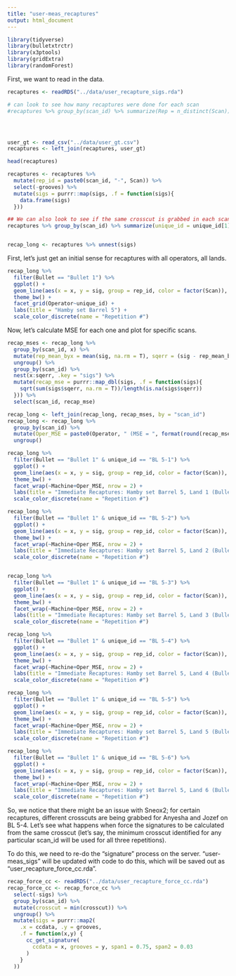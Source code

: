 ```yaml
---
title: "user-meas_recaptures"
output: html_document
---
```


```r
library(tidyverse)
library(bulletxtrctr)
library(x3ptools)
library(gridExtra)
library(randomForest)
```

First, we want to read in the data.  

```r
recaptures <- readRDS("../data/user_recapture_sigs.rda") 

# can look to see how many recaptures were done for each scan
#recaptures %>% group_by(scan_id) %>% summarize(Rep = n_distinct(Scan)) 




user_gt <- read_csv("../data/user_gt.csv")
recaptures <- left_join(recaptures, user_gt)

head(recaptures)

recaptures <- recaptures %>% 
  mutate(rep_id = paste0(scan_id, "-", Scan)) %>%
  select(-grooves) %>%
  mutate(sigs = purrr::map(sigs, .f = function(sigs){
    data.frame(sigs)
  }))

## We can also look to see if the same crosscut is grabbed in each scan
recaptures %>% group_by(scan_id) %>% summarize(unique_id = unique_id[1], min_cut = min(crosscut), max_cut = max(crosscut), ncuts = n_distinct(crosscut))


recap_long <- recaptures %>% unnest(sigs)
```



First, let's just get an initial sense for recaptures with all operators, all lands.  
```r
recap_long %>% 
  filter(Bullet == "Bullet 1") %>% 
  ggplot() + 
  geom_line(aes(x = x, y = sig, group = rep_id, color = factor(Scan)), alpha = 0.3) + 
  theme_bw() + 
  facet_grid(Operator~unique_id) + 
  labs(title = "Hamby set Barrel 5") + 
  scale_color_discrete(name = "Repetition #")
```




Now, let's calculate MSE for each one and plot for specific scans.  

```r
recap_mses <- recap_long %>% 
  group_by(scan_id, x) %>% 
  mutate(rep_mean_byx = mean(sig, na.rm = T), sqerr = (sig - rep_mean_byx)^2) %>%
  ungroup() %>%
  group_by(scan_id) %>% 
  nest(x:sqerr, .key = "sigs") %>%
  mutate(recap_mse = purrr::map_dbl(sigs, .f = function(sigs){
    sqrt(sum(sigs$sqerr, na.rm = T))/length(is.na(sigs$sqerr))
  })) %>% 
  select(scan_id, recap_mse)

recap_long <- left_join(recap_long, recap_mses, by = "scan_id")
recap_long <- recap_long %>% 
  group_by(scan_id) %>% 
  mutate(Oper_MSE = paste0(Operator, " (MSE = ", format(round(recap_mse, 4),scientific = F), ")")) %>%
  ungroup()
```

```r

recap_long %>% 
  filter(Bullet == "Bullet 1" & unique_id == "BL 5-1") %>% 
  ggplot() + 
  geom_line(aes(x = x, y = sig, group = rep_id, color = factor(Scan)), alpha = 0.5) + 
  theme_bw() + 
  facet_wrap(~Machine+Oper_MSE, nrow = 2) + 
  labs(title = "Immediate Recaptures: Hamby set Barrel 5, Land 1 (Bullet 1)") + 
  scale_color_discrete(name = "Repetition #")

recap_long %>% 
  filter(Bullet == "Bullet 1" & unique_id == "BL 5-2") %>% 
  ggplot() + 
  geom_line(aes(x = x, y = sig, group = rep_id, color = factor(Scan)), alpha = 0.5) + 
  theme_bw() + 
  facet_wrap(~Machine+Oper_MSE, nrow = 2) + 
  labs(title = "Immediate Recaptures: Hamby set Barrel 5, Land 2 (Bullet 1)") + 
  scale_color_discrete(name = "Repetition #")


recap_long %>% 
  filter(Bullet == "Bullet 1" & unique_id == "BL 5-3") %>% 
  ggplot() + 
  geom_line(aes(x = x, y = sig, group = rep_id, color = factor(Scan)), alpha = 0.5) + 
  theme_bw() + 
  facet_wrap(~Machine+Oper_MSE, nrow = 2) + 
  labs(title = "Immediate Recaptures: Hamby set Barrel 5, Land 3 (Bullet 1)") + 
  scale_color_discrete(name = "Repetition #")

recap_long %>% 
  filter(Bullet == "Bullet 1" & unique_id == "BL 5-4") %>% 
  ggplot() + 
  geom_line(aes(x = x, y = sig, group = rep_id, color = factor(Scan)), alpha = 0.5) + 
  theme_bw() + 
  facet_wrap(~Machine+Oper_MSE, nrow = 2) + 
  labs(title = "Immediate Recaptures: Hamby set Barrel 5, Land 4 (Bullet 1)") + 
  scale_color_discrete(name = "Repetition #")

recap_long %>% 
  filter(Bullet == "Bullet 1" & unique_id == "BL 5-5") %>% 
  ggplot() + 
  geom_line(aes(x = x, y = sig, group = rep_id, color = factor(Scan)), alpha = 0.5) + 
  theme_bw() + 
  facet_wrap(~Machine+Oper_MSE, nrow = 2) + 
  labs(title = "Immediate Recaptures: Hamby set Barrel 5, Land 5 (Bullet 1)") + 
  scale_color_discrete(name = "Repetition #")

recap_long %>% 
  filter(Bullet == "Bullet 1" & unique_id == "BL 5-6") %>% 
  ggplot() + 
  geom_line(aes(x = x, y = sig, group = rep_id, color = factor(Scan)), alpha = 0.5) + 
  theme_bw() + 
  facet_wrap(~Machine+Oper_MSE, nrow = 2) + 
  labs(title = "Immediate Recaptures: Hamby set Barrel 5, Land 6 (Bullet 1)") + 
  scale_color_discrete(name = "Repetition #")
```


So, we notice that there might be an issue with Sneox2; for certain recaptures, different crosscuts are being grabbed for Anyesha and Jozef on BL 5-4. Let's see what happens when force the signatures to be calculated from the same crosscut (let's say, the minimum crosscut identified for any particular scan_id will be used for all three repetitions).  

To do this, we need to re-do the "signature" process on the server. "user-meas_sigs" will be updated with code to do this, which will be saved out as "user_recapture_force_cc.rda".  

```r
recap_force_cc <- readRDS("../data/user_recapture_force_cc.rda")
recap_force_cc <- recap_force_cc %>% 
  select(-sigs) %>% 
  group_by(scan_id) %>% 
  mutate(crosscut = min(crosscut)) %>%
  ungroup() %>% 
  mutate(sigs = purrr::map2(
    .x = ccdata, .y = grooves, 
    .f = function(x,y) {
      cc_get_signature(
        ccdata = x, grooves = y, span1 = 0.75, span2 = 0.03
      )
    }
  ))


```




